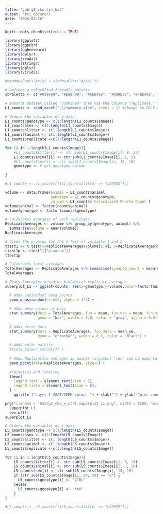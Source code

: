 ```yaml
---
title: "gabrg2_cko_syn_bot"
output: html_document
date: "2024-01-16"
---
```


```r
knitr::opts_chunk$set(echo = TRUE)

library(ggplot2)
library(ggpubr)
library(ggbeeswarm)
library(dplyr)
library(readxl)
library(stringr)
library(dplyr)
library(viridis)

#windowsFonts(Arial = windowsFont("Arial"))

# Defines a colorblind-friendly palette
cbPalette <- c("#999999", "#E69F00", "#56B4E9", "#009E73", "#F0E442", "#0072B2", "#D55E00", "#CC79A7")

# Imports dataset called "combined" that has the columns "replicate," "variable," and "value"
L1_counts <- read_excel("L1/summary.xlsx", sheet = 1) #change to PALE spreadsheet

```

```r
# Orders the variables on x-axis
L1_counts$genotype <- c(1:length(L1_counts$Image))
L1_counts$sex <- c(1:length(L1_counts$Image))
L1_counts$litter <- c(1:length(L1_counts$Image))
L1_counts$animal <- c(1:length(L1_counts$Image))
L1_counts$replicate <-c(1:length(L1_counts$Image))

for (i in 1:length(L1_counts$Image)){
    #L1_counts$litter[i] <- str_sub(L1_counts$Image[i], 8, 13)
    L1_counts$animal[i] <- str_sub(L1_counts$Image[i], 1, 2)
    #L1_counts$sex[i] <- str_sub(L1_counts$Image[i], 15, 16)
    genotype <- # get genotype column

}

#L1_counts <- L1_counts[!(L1_counts$litter == "L49502"),]

volume <- data.frame(animal = L1_counts$animal,
                     genotype = L1_counts$genotype,
                     volume = L1_counts$`Colocalized Puncta Count`)
volume$animal <- factor(counts$animal)
volume$genotype <- factor(counts$genotype)

# Calculates averages of each replicate
ReplicateAverages <- volume %>% group_by(genotype, animal) %>%
  summarise(volume = mean(volume))
ReplicateAverages

# Gives the p-value for the t-Test of variable 1 and 2
ttest1 <- t.test(x=ReplicateAverages$volume[1:4], y=ReplicateAverages$volume[5:7], alternative="two.sided",var.equal = TRUE)
ttest1p <- ttest1[["p.value"]]
ttest1p

# Calculates total averages
TotalAverages <- ReplicateAverages %>% summarise(synapse_count = mean(synapse_count))
TotalAverages

```

```r
# Plots Superplot based on biological replicate averages
superplot_L1 <- ggplot(counts, aes(x=genotype,y=volume,color=factor(animal))) +

  # Adds individual data points
  geom_quasirandom(size=2, alpha = 1/2) +
  
  # Adds mean values as bars
  stat_summary(data = TotalAverages, fun = mean, fun.min = mean, fun.max = mean,
               geom = "bar", width = 0.8, color = "gray", alpha = 0.5) +
               
  # Adds error bars
  stat_summary(data = ReplicateAverages, fun.data = mean_se,
               geom = "errorbar", width = 0.1, color = "black") +
               
  # Adds color palette
  #scale_colour_manual(7) +
  
  # Adds Replicative averages as points (argument "cex" can be used to spread the data points if the averages are close together)
  geom_point(data=ReplicateAverages, size=5) +
  
  #Cosmetics and labeling
  theme(
    legend.text = element_text(size = 6),
    legend.title = element_text(size = 8), 
  ) +
    ggtitle ("Layer 1 VGAT/GEPH colocs ") + xlab("") + ylab("Coloc counts")

png(filename = "Gabrg2_cko_v_ctrl_superplot_L1.png", width = 1200, height = 800, res = 300)
  superplot_L1
  dev.off()
superplot_L1
```

```r
# Orders the variables on x-axis
L5_counts$genotype <- c(1:length(L5_counts$Image))
L5_counts$sex <- c(1:length(L5_counts$Image))
L5_counts$litter <- c(1:length(L5_counts$Image))
L5_counts$animal <- c(1:length(L5_counts$Image))
L5_counts$replicate <-c(1:length(L5_counts$Image))

for (i in 1:length(L5_counts$Image)){
    L5_counts$litter[i] <- str_sub(L5_counts$Image[i], 8, 13)
    L5_counts$animal[i] <- str_sub(L5_counts$Image[i], 8, 16)
    L5_counts$sex[i] <- str_sub(L5_counts$Image[i], 15, 16)
    if (str_sub(L5_counts$Image[i], 24, 24) == "e") {
      L5_counts$genotype[i] <- "CTRL"
    }else{
      L5_counts$genotype[i] <- "cKO"
    }
}

#L5_counts <- L5_counts[!(L5_counts$litter == "L49502"),]

```


